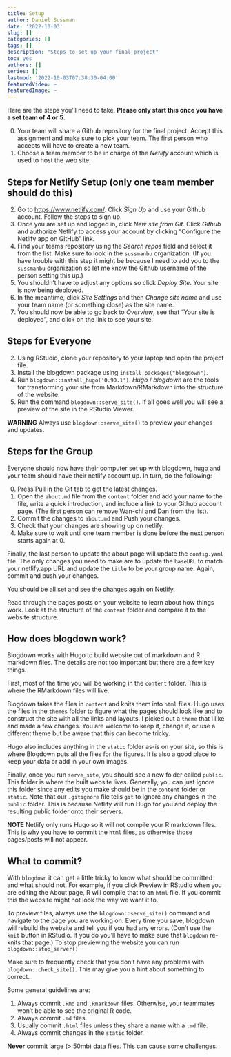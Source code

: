 ```yaml
---
title: Setup
author: Daniel Sussman
date: '2022-10-03'
slug: []
categories: []
tags: []
description: "Steps to set up your final project"
toc: yes
authors: []
series: []
lastmod: '2022-10-03T07:38:30-04:00'
featuredVideo: ~
featuredImage: ~
---
```


Here are the steps you'll need to take. __Please only start this once you have a set team of 4 or 5__.


0. Your team will share a Github repository for the final project. Accept this assignment and make sure to pick your team. The first person who accepts will have to create a new team.
1. Choose a team member to be in charge of the _Netlify_ account which is used to host the web site.

## Steps for Netlify Setup (only one team member should do this)

2. Go to [https://www.netlify.com/](https://www.netlify.com/). Click _Sign Up_ and use your Github account. Follow the steps to sign up.
3. Once you are set up and logged in, click _New site from Git_. Click _Github_ and authorize Netlify to access your account by clicking "Configure the Netlify app on GitHub" link. 
4. Find your teams repository using the _Search repos_ field and select it from the list. Make sure to look in the `sussmanbu` organization. (If you have trouble with this step it might be because I need to add you to the `sussmanbu` organization so let me know the Github username of the person setting this up.)
5. You shouldn't have to adjust any options so click _Deploy Site_. Your site is now being deployed.
6. In the meantime, click _Site Settings_ and then _Change site name_ and use your team name (or something close) as the site name.
7. You should now be able to go back to _Overview_, see that "Your site is deployed", and click on the link to see your site. 


## Steps for Everyone


2. Using RStudio, clone your repository to your laptop and open the project file.
3. Install the blogdown package using `install.packages("blogdown")`. 
4. Run `blogdown::install_hugo('0.90.1')`. _Hugo_ / _blogdown_ are the tools for transforming your site from Markdown/RMarkdown into the structure of the website.
5. Run the command `blogdown::serve_site()`. If all goes well you will see a preview of the site in the RStudio Viewer.

__WARNING__ Always use `blogdown::serve_site()` to preview your changes and updates.

## Steps for the Group

Everyone should now have their computer set up with blogdown, hugo and your team should have their netlify account up.
In turn, do the following:

0. Press Pull in the Git tab to get the latest changes.
1. Open the `about.md` file from the `content` folder and add your name to the file, write a quick introduction, and include a link to your Github account page. (The first person can remove Wan-chi and Dan from the list).
2. Commit the changes to `about.md` and Push your changes.
3. Check that your changes are showing up on netlify.
4. Make sure to wait until one team member is done before the next person starts again at 0.

Finally, the last person to update the about page will update the `config.yaml` file.
The only changes you need to make are to update the `baseURL` to match your netlify.app URL and update the `title` to be your group name.
Again, commit and push your changes.

You should be all set and see the changes again on Netlify.

Read through the pages posts on your website to learn about how things work. 
Look at the structure of the `content` folder and compare it to the website structure.


## How does blogdown work?

Blogdown works with Hugo to build website out of markdown and R markdown files.
The details are not too important but there are a few key things.

First, most of the time you will be working in the `content` folder. This is where the RMarkdown files will live.

Blogdown takes the files in `content` and knits them into `html` files. Hugo uses the files in the `themes` folder to figure what the pages should look like and to construct the site with all the links and layouts.
I picked out a `theme` that I like and made a few changes. You are welcome to keep it, change it, or use a different theme but be aware that this can become tricky.

Hugo also includes anything in the `static` folder as-is on your site, so this is where Blogdown puts all the files for the figures. It is also a good place to keep your data or add in your own images.

Finally, once you run `serve_site`, you should see a new folder called `public`. This folder is where the built website lives. Generally, you can just ignore this folder since any edits you make should be in the `content` folder or `static`.
Note that our `.gitignore` file tells `git` to ignore any changes in the `public` folder.
This is because Netlify will run Hugo for you and deploy the resulting public folder onto their servers.

__NOTE__ Netlify only runs Hugo so it will not compile your R markdown files. This is why you have to commit the `html` files, as otherwise those pages/posts will not appear.

## What to commit?

With `blogdown` it can get a little tricky to know what should be committed and what should not.
For example, if you click Preview in RStudio when you are editing the About page, R will compile that to an `html` file.
If you commit this the website might not look the way we want it to.

To preview files, always use the `blogdown::serve_site()` command and navigate to the page you are working on.
Every time you save, blogdown will rebuild the website and tell you if you had any errors.
(Don't use the `knit` button in RStudio. If you do you'll have to make sure that `blogdown` re-knits that page.)
To stop previewing the website you can run `blogdown::stop_server()`

Make sure to frequently check that you don't have any problems with `blogdown::check_site()`. This may give you a hint about something to correct.

Some general guidelines are:

1. Always commit `.Rmd` and `.Rmarkdown` files. Otherwise, your teammates won't be able to see the original R code.
2. Always commit `.md` files.
3. Usually commit `.html` files unless they share a name with a `.md` file.
4. Always commit changes in the `static` folder.

__Never__ commit large (> 50mb) data files. This can cause some challenges. 
